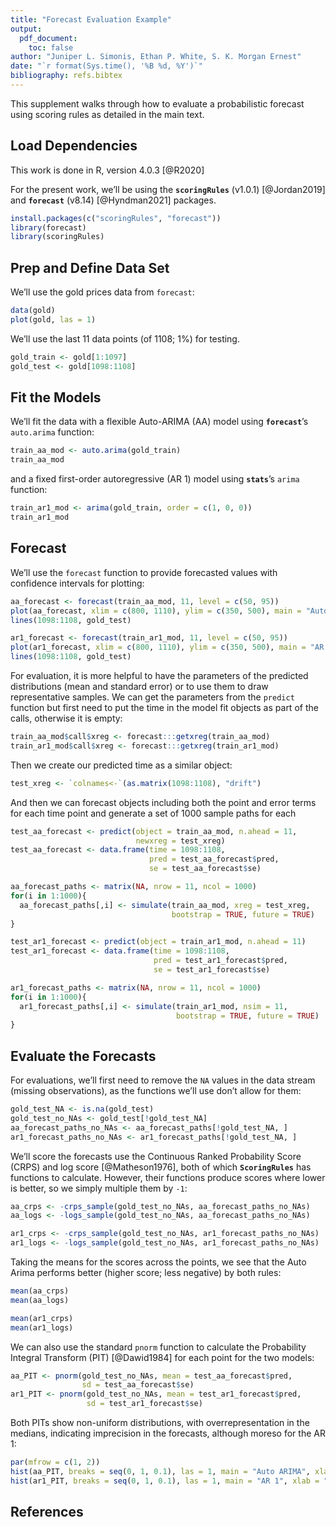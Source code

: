 ```yaml
---
title: "Forecast Evaluation Example"
output:
  pdf_document:
    toc: false
author: "Juniper L. Simonis, Ethan P. White, S. K. Morgan Ernest"
date: "`r format(Sys.time(), '%B %d, %Y')`"
bibliography: refs.bibtex
---
```


This supplement walks through how to evaluate a probabilistic forecast using scoring rules as detailed in the main text.

## Load Dependencies

This work is done in R, version 4.0.3 [@R2020]

For the present work, we'll be using the **`scoringRules`** (v1.0.1) [@Jordan2019] and **`forecast`** (v8.14) [@Hyndman2021] packages.


```r
install.packages(c("scoringRules", "forecast"))
library(forecast)
library(scoringRules)
```

## Prep and Define Data Set

We'll use the gold prices data from `forecast`:

```r
data(gold)
plot(gold, las = 1)
```

We'll use the last 11 data points (of 1108; 1%) for testing. 

```r
gold_train <- gold[1:1097]
gold_test <- gold[1098:1108]
```

## Fit the Models

We'll fit the data with a flexible Auto-ARIMA (AA) model using **`forecast`**'s `auto.arima` function:

```r
train_aa_mod <- auto.arima(gold_train)
train_aa_mod
```

and a fixed first-order autoregressive (AR 1) model using **`stats`**'s `arima` function:

```r
train_ar1_mod <- arima(gold_train, order = c(1, 0, 0))
train_ar1_mod
```


## Forecast

We'll use the `forecast` function to provide forecasted values with confidence intervals for plotting:

```r
aa_forecast <- forecast(train_aa_mod, 11, level = c(50, 95))
plot(aa_forecast, xlim = c(800, 1110), ylim = c(350, 500), main = "Auto ARIMA", las = 1)
lines(1098:1108, gold_test)
```

```r
ar1_forecast <- forecast(train_ar1_mod, 11, level = c(50, 95))
plot(ar1_forecast, xlim = c(800, 1110), ylim = c(350, 500), main = "AR 1", las = 1)
lines(1098:1108, gold_test)
```

For evaluation, it is more helpful to have the parameters of the predicted distributions (mean and standard error) or to use them to draw representative samples. We can get the parameters from the `predict` function but first need to put the time in the model fit objects as part of the calls, otherwise it is empty:

```r
train_aa_mod$call$xreg <- forecast:::getxreg(train_aa_mod)
train_ar1_mod$call$xreg <- forecast:::getxreg(train_ar1_mod)
```

Then we create our predicted time as a similar object:

```r
test_xreg <- `colnames<-`(as.matrix(1098:1108), "drift")
```

And then we can forecast objects including both the point and error terms for each time point and generate a set of 1000 sample paths for each

```r
test_aa_forecast <- predict(object = train_aa_mod, n.ahead = 11, 
                            newxreg = test_xreg)
test_aa_forecast <- data.frame(time = 1098:1108, 
                               pred = test_aa_forecast$pred,
                               se = test_aa_forecast$se)

aa_forecast_paths <- matrix(NA, nrow = 11, ncol = 1000)
for(i in 1:1000){
  aa_forecast_paths[,i] <- simulate(train_aa_mod, xreg = test_xreg, 
                                    bootstrap = TRUE, future = TRUE)
}
```


```r
test_ar1_forecast <- predict(object = train_ar1_mod, n.ahead = 11)
test_ar1_forecast <- data.frame(time = 1098:1108, 
                                pred = test_ar1_forecast$pred, 
                                se = test_ar1_forecast$se)

ar1_forecast_paths <- matrix(NA, nrow = 11, ncol = 1000)
for(i in 1:1000){
  ar1_forecast_paths[,i] <- simulate(train_ar1_mod, nsim = 11,
                                     bootstrap = TRUE, future = TRUE)
}
```


## Evaluate the Forecasts

For evaluations, we'll first need to remove the `NA` values in the data stream (missing observations), as the functions we'll use don't allow for them:

```r
gold_test_NA <- is.na(gold_test)
gold_test_no_NAs <- gold_test[!gold_test_NA]
aa_forecast_paths_no_NAs <- aa_forecast_paths[!gold_test_NA, ]
ar1_forecast_paths_no_NAs <- ar1_forecast_paths[!gold_test_NA, ]
```


We'll score the forecasts use the Continuous Ranked Probability Score (CRPS) and log score [@Matheson1976], both of which **`ScoringRules`** has functions to calculate. However, their functions produce scores where lower is better, so we simply multiple them by `-1`:

```r
aa_crps <- -crps_sample(gold_test_no_NAs, aa_forecast_paths_no_NAs)
aa_logs <- -logs_sample(gold_test_no_NAs, aa_forecast_paths_no_NAs)

ar1_crps <- -crps_sample(gold_test_no_NAs, ar1_forecast_paths_no_NAs)
ar1_logs <- -logs_sample(gold_test_no_NAs, ar1_forecast_paths_no_NAs)
```

Taking the means for the scores across the points, we see that the Auto Arima performs better (higher score; less negative) by both rules:

```r
mean(aa_crps)
mean(aa_logs)

mean(ar1_crps)
mean(ar1_logs)
```

We can also use the standard `pnorm` function to calculate the Probability Integral Transform (PIT) [@Dawid1984] for each point for the two models:

```r
aa_PIT <- pnorm(gold_test_no_NAs, mean = test_aa_forecast$pred, 
                sd = test_aa_forecast$se)
ar1_PIT <- pnorm(gold_test_no_NAs, mean = test_ar1_forecast$pred, 
                 sd = test_ar1_forecast$se)
```

Both PITs show non-uniform distributions, with overrepresentation in the medians, indicating imprecision in the forecasts, although moreso for the AR 1:

```r
par(mfrow = c(1, 2))
hist(aa_PIT, breaks = seq(0, 1, 0.1), las = 1, main = "Auto ARIMA", xlab = "PIT")
hist(ar1_PIT, breaks = seq(0, 1, 0.1), las = 1, main = "AR 1", xlab = "PIT")
```


## References